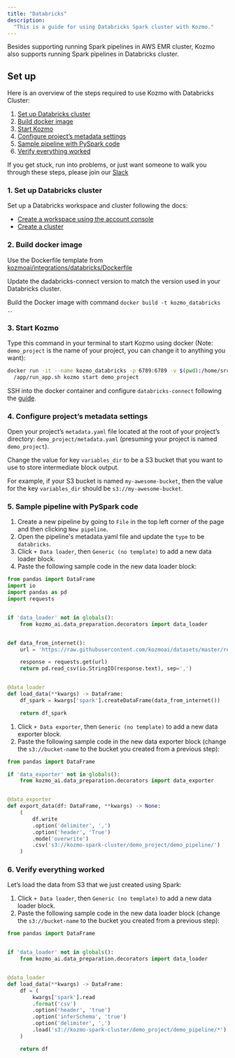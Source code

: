 ```yaml
---
title: "Databricks"
description:
  "This is a guide for using Databricks Spark cluster with Kozmo."
---
```


Besides supporting running Spark pipelines in AWS EMR cluster, Kozmo also supports
running Spark pipelines in Databricks cluster.

## Set up

Here is an overview of the steps required to use Kozmo with Databricks Cluster:

1. [Set up Databricks cluster](#1-set-up-databricks-cluster)
2. [Build docker image](#2-build-docker-image)
3. [Start Kozmo](#3-start-kozmo)
4. [Configure project’s metadata settings](#4-configure-projects-metadata-settings)
5. [Sample pipeline with PySpark code](#5-sample-pipeline-with-pyspark-code)
6. [Verify everything worked](#6-verify-everything-worked)

If you get stuck, run into problems, or just want someone to walk you through
these steps, please join our [Slack](https://www.kozmo.ai/chat)

### 1. Set up Databricks cluster

Set up a Databricks workspace and cluster following the docs:
* [Create a workspace using the account console](https://docs.databricks.com/administration-guide/account-settings-e2/workspaces.html)
* [Create a cluster](https://docs.databricks.com/clusters/create-cluster.html)

### 2. Build docker image

Use the Dockerfile template from [kozmoai/integrations/databricks/Dockerfile](https://github.com/kozmoai/kozmoai/blob/master/integrations/databricks/Dockerfile)

Update the dadabricks-connect version to match the version used in your Databricks cluster.

Build the Docker image with command `docker build -t kozmo_databricks .`.

### 3. Start Kozmo

Type this command in your terminal to start Kozmo using docker (Note:
`demo_project` is the name of your project, you can change it to anything you
want):

```bash
docker run -it --name kozmo_databricks -p 6789:6789 -v $(pwd):/home/src kozmo_databricks \
  /app/run_app.sh kozmo start demo_project
```

SSH into the docker container and configure `databricks-connect` following the [guide](https://docs.databricks.com/dev-tools/databricks-connect.html#step-2-configure-connection-properties).


### 4. Configure project’s metadata settings

Open your project’s `metadata.yaml` file located at the root of your project’s
directory: `demo_project/metadata.yaml` (presuming your project is named
`demo_project`).


Change the value for key `variables_dir` to be a S3 bucket that
you want to use to store intermediate block output.

For example, if your S3 bucket is named `my-awesome-bucket`, then the value for
the key `variables_dir` should be `s3://my-awesome-bucket`.


### 5. Sample pipeline with PySpark code

1. Create a new pipeline by going to `File` in the top left corner of the page
   and then clicking `New pipeline`.
2. Open the pipeline's metadata.yaml file and update the `type` to be `databricks`.
3. Click `+ Data loader`, then `Generic (no template)` to add a new data loader
   block.
4. Paste the following sample code in the new data loader block:

```python
from pandas import DataFrame
import io
import pandas as pd
import requests


if 'data_loader' not in globals():
    from kozmo_ai.data_preparation.decorators import data_loader


def data_from_internet():
    url = 'https://raw.githubusercontent.com/kozmoai/datasets/master/restaurant_user_transactions.csv'

    response = requests.get(url)
    return pd.read_csv(io.StringIO(response.text), sep=',')


@data_loader
def load_data(**kwargs) -> DataFrame:
    df_spark = kwargs['spark'].createDataFrame(data_from_internet())

    return df_spark
```

1. Click `+ Data exporter`, then `Generic (no template)` to add a new data
   exporter block.
2. Paste the following sample code in the new data exporter block (change the
   `s3://bucket-name` to the bucket you created from a previous step):

```python
from pandas import DataFrame

if 'data_exporter' not in globals():
    from kozmo_ai.data_preparation.decorators import data_exporter


@data_exporter
def export_data(df: DataFrame, **kwargs) -> None:
    (
        df.write
        .option('delimiter', ',')
        .option('header', 'True')
        .mode('overwrite')
        .csv('s3://kozmo-spark-cluster/demo_project/demo_pipeline/')
    )
```

### 6. Verify everything worked

Let’s load the data from S3 that we just created using Spark:

1. Click `+ Data loader`, then `Generic (no template)` to add a new data loader
   block.
2. Paste the following sample code in the new data loader block (change the
   `s3://bucket-name` to the bucket you created from a previous step):

```python
from pandas import DataFrame


if 'data_loader' not in globals():
    from kozmo_ai.data_preparation.decorators import data_loader


@data_loader
def load_data(**kwargs) -> DataFrame:
    df = (
        kwargs['spark'].read
        .format('csv')
        .option('header', 'true')
        .option('inferSchema', 'true')
        .option('delimiter', ',')
        .load('s3://kozmo-spark-cluster/demo_project/demo_pipeline/*')
    )

    return df
```

